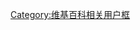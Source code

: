 {{User language-2|膜法|此用戶已經可以隨時隨地'''+1s'''了，但是仍然不能'''比西方记者跑得快'''，所以还要'''学习一个'''。|膜蛤文化|14|9}}<noinclude>[[Category:维基百科相关用户框]]</noinclude>